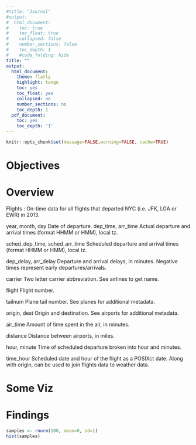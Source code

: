 ```yaml
---
#title: "Journal"
#output:
#  html_document:
#    toc: true
#    toc_float: true
#    collapsed: false
#    number_sections: false
#    toc_depth: 1
#    #code_folding: hide
title: ""
output:
  html_document:
    theme: flatly
    highlight: tango
    toc: yes
    toc_float: yes
    collapsed: no
    number_sections: no
    toc_depth: 1
  pdf_document:
    toc: yes
    toc_depth: '1'
---
```



```r
knitr::opts_chunk$set(message=FALSE,warning=FALSE, cache=TRUE)
```


# Objectives


# Overview

Flights :  On-time data for all flights that departed NYC (i.e. JFK, LGA or EWR) in 2013.

year, month, day Date of departure.
dep_time, arr_time Actual departure and arrival times (format HHMM or HMM), local tz.

sched_dep_time, sched_arr_time Scheduled departure and arrival times (format HHMM or HMM),
local tz.

dep_delay, arr_delay Departure and arrival delays, in minutes. Negative times represent early
departures/arrivals.

carrier Two letter carrier abbreviation. See airlines to get name.

flight Flight number.

tailnum Plane tail number. See planes for additional metadata.

origin, dest Origin and destination. See airports for additional metadata.



air_time Amount of time spent in the air, in minutes.

distance Distance between airports, in miles.

hour, minute Time of scheduled departure broken into hour and minutes.

time_hour Scheduled date and hour of the flight as a POSIXct date. Along with origin, can be
used to join flights data to weather data.

# Some Viz


# Findings






```r
samples <- rnorm(100, mean=0, sd=1)
hist(samples)
```

